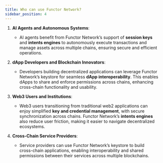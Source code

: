 ```yaml
---
title: Who can use Functor Network?
sidebar_position: 4
---
```


<Head>
  <meta prefix="og: http://ogp.me/ns#" />
</Head>

1. **AI Agents and Autonomous Systems**:
   - AI agents benefit from Functor Network’s support of **session keys** and **intents engines** to autonomously execute transactions and manage assets across multiple chains, ensuring secure and efficient operations.

2. **dApp Developers and Blockchain Innovators**:
   - Developers building decentralized applications can leverage Functor Network’s keystore for seamless **dApp interoperability**. This enables dApps to share and enforce permissions across chains, enhancing cross-chain functionality and usability.

3. **Web3 Users and Institutions**:
   - Web3 users transitioning from traditional web2 applications can enjoy simplified **key and credential management**, with secure synchronization across chains. Functor Network’s **intents engines** also reduce user friction, making it easier to navigate decentralized ecosystems.

4. **Cross-Chain Service Providers**:
   - Service providers can use Functor Network’s keystore to build cross-chain applications, enabling interoperability and shared permissions between their services across multiple blockchains.
